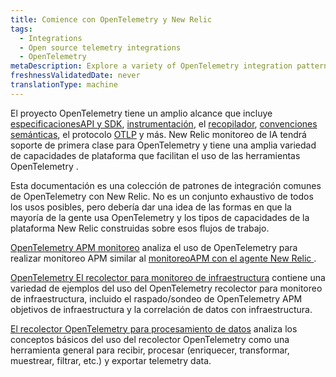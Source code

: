 ```yaml
---
title: Comience con OpenTelemetry y New Relic
tags:
  - Integrations
  - Open source telemetry integrations
  - OpenTelemetry
metaDescription: Explore a variety of OpenTelemetry integration patterns with New Relic.
freshnessValidatedDate: never
translationType: machine
---
```


El proyecto OpenTelemetry tiene un amplio alcance que incluye [especificacionesAPI y SDK](https://opentelemetry.io/docs/specs/otel/), [instrumentación](https://opentelemetry.io/docs/concepts/instrumentation/), el [recopilador](https://opentelemetry.io/docs/collector/), [convenciones semánticas](https://opentelemetry.io/docs/specs/semconv/), el protocolo [OTLP](https://opentelemetry.io/docs/specs/otlp/) y más. New Relic monitoreo de IA tendrá soporte de primera clase para OpenTelemetry y tiene una amplia variedad de capacidades de plataforma que facilitan el uso de las herramientas OpenTelemetry .

Esta documentación es una colección de patrones de integración comunes de OpenTelemetry con New Relic. No es un conjunto exhaustivo de todos los usos posibles, pero debería dar una idea de las formas en que la mayoría de la gente usa OpenTelemetry y los tipos de capacidades de la plataforma New Relic construidas sobre esos flujos de trabajo.

[OpenTelemetry APM monitoreo](/docs/opentelemetry/get-started/apm-monitoring/opentelemetry-apm-intro) analiza el uso de OpenTelemetry para realizar monitoreo APM similar al [monitoreoAPM con el agente New Relic ](/docs/apm/new-relic-apm/getting-started/introduction-apm/).

[OpenTelemetry El recolector para monitoreo de infraestructura](/docs/opentelemetry/get-started/collector-infra-monitoring/opentelemetry-collector-infra-intro) contiene una variedad de ejemplos del uso del OpenTelemetry recolector para monitoreo de infraestructura, incluido el raspado/sondeo de OpenTelemetry APM objetivos de infraestructura y la correlación de datos con infraestructura.

[El recolector OpenTelemetry para procesamiento de datos](/docs/opentelemetry/get-started/collector-processing/opentelemetry-collector-processing-intro) analiza los conceptos básicos del uso del recolector OpenTelemetry como una herramienta general para recibir, procesar (enriquecer, transformar, muestrear, filtrar, etc.) y exportar telemetry data.
